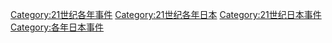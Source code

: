 [[Category:21世纪各年事件|Category:21世纪各年事件]]
[[Category:21世纪各年日本|Category:21世纪各年日本]]
[[Category:21世纪日本事件|Category:21世纪日本事件]]
[[Category:各年日本事件|Category:各年日本事件]]